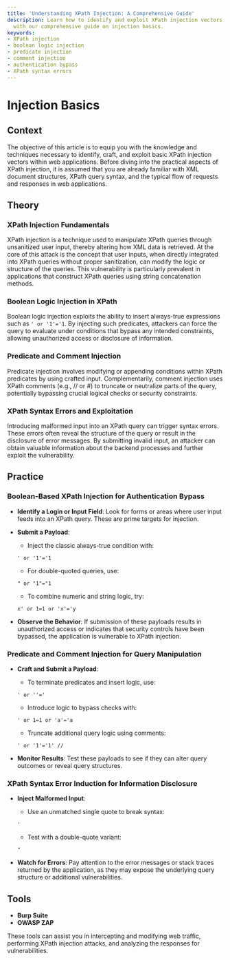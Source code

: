 ```yaml
---
title: 'Understanding XPath Injection: A Comprehensive Guide'
description: Learn how to identify and exploit XPath injection vectors in web applications
  with our comprehensive guide on injection basics.
keywords:
- XPath injection
- boolean logic injection
- predicate injection
- comment injection
- authentication bypass
- XPath syntax errors
---
```


# Injection Basics

## Context

The objective of this article is to equip you with the knowledge and techniques necessary to identify, craft, and exploit basic XPath injection vectors within web applications. Before diving into the practical aspects of XPath injection, it is assumed that you are already familiar with XML document structures, XPath query syntax, and the typical flow of requests and responses in web applications.

## Theory

### XPath Injection Fundamentals

XPath injection is a technique used to manipulate XPath queries through unsanitized user input, thereby altering how XML data is retrieved. At the core of this attack is the concept that user inputs, when directly integrated into XPath queries without proper sanitization, can modify the logic or structure of the queries. This vulnerability is particularly prevalent in applications that construct XPath queries using string concatenation methods.

### Boolean Logic Injection in XPath

Boolean logic injection exploits the ability to insert always-true expressions such as `' or '1'='1`. By injecting such predicates, attackers can force the query to evaluate under conditions that bypass any intended constraints, allowing unauthorized access or disclosure of information.

### Predicate and Comment Injection

Predicate injection involves modifying or appending conditions within XPath predicates by using crafted input. Complementarily, comment injection uses XPath comments (e.g., // or #) to truncate or neutralize parts of the query, potentially bypassing crucial logical checks or security constraints.

### XPath Syntax Errors and Exploitation

Introducing malformed input into an XPath query can trigger syntax errors. These errors often reveal the structure of the query or result in the disclosure of error messages. By submitting invalid input, an attacker can obtain valuable information about the backend processes and further exploit the vulnerability.

## Practice

### Boolean-Based XPath Injection for Authentication Bypass

- **Identify a Login or Input Field**: Look for forms or areas where user input feeds into an XPath query. These are prime targets for injection.
  
- **Submit a Payload**:
    - Inject the classic always-true condition with: 

    ```plaintext
    ' or '1'='1
    ```

    - For double-quoted queries, use:

    ```plaintext
    " or "1"="1
    ```

    - To combine numeric and string logic, try:

    ```plaintext
    x' or 1=1 or 'x'='y
    ```

- **Observe the Behavior**: If submission of these payloads results in unauthorized access or indicates that security controls have been bypassed, the application is vulnerable to XPath injection.

### Predicate and Comment Injection for Query Manipulation

- **Craft and Submit a Payload**:
    - To terminate predicates and insert logic, use:

    ```plaintext
    ' or ''='
    ```

    - Introduce logic to bypass checks with:

    ```plaintext
    ' or 1=1 or 'a'='a
    ```

    - Truncate additional query logic using comments:

    ```plaintext
    ' or '1'='1' //
    ```

- **Monitor Results**: Test these payloads to see if they can alter query outcomes or reveal query structures.

### XPath Syntax Error Induction for Information Disclosure

- **Inject Malformed Input**:
    - Use an unmatched single quote to break syntax:

    ```plaintext
    '
    ```

    - Test with a double-quote variant:

    ```plaintext
    "
    ```

- **Watch for Errors**: Pay attention to the error messages or stack traces returned by the application, as they may expose the underlying query structure or additional vulnerabilities.

## Tools

- **Burp Suite**
- **OWASP ZAP**

These tools can assist you in intercepting and modifying web traffic, performing XPath injection attacks, and analyzing the responses for vulnerabilities.
